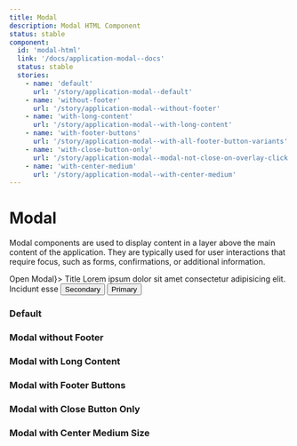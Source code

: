 ```yaml
---
title: Modal
description: Modal HTML Component
status: stable
component:
  id: 'modal-html'
  link: '/docs/application-modal--docs'
  status: stable
  stories:
    - name: 'default'
      url: '/story/application-modal--default'
    - name: 'without-footer'
      url: '/story/application-modal--without-footer'
    - name: 'with-long-content'
      url: '/story/application-modal--with-long-content'
    - name: 'with-footer-buttons'
      url: '/story/application-modal--with-all-footer-button-variants'
    - name: 'with-close-button-only'
      url: '/story/application-modal--modal-not-close-on-overlay-click'
    - name: 'with-center-medium'
      url: '/story/application-modal--with-center-medium'
---
```


# Modal

Modal components are used to display content in a layer above the main content of the application. They are typically used for user interactions that require focus, such as forms, confirmations, or additional information.

<Section current="html">

<ComponentPreview>
  <Modal triggerButton={<Button>Open Modal</Button>}>
    <ModalTitle>Title</ModalTitle>
    <ModalBody>
      Lorem ipsum dolor sit amet consectetur adipisicing elit. Incidunt esse
    </ModalBody>
    <ModalFooter>
      <Button variant="secondary" appearance="dark" data-button>
        Secondary
      </Button>
      <Button variant="primary" data-button>
        Primary
      </Button>
    </ModalFooter>
  </Modal>
</ComponentPreview>

### Default

<StorybookFrame
  className="h-[268px]"
  componentId="modal-html"
  story="default"
/>

### Modal without Footer

<StorybookFrame
  className="h-[268px]"
  componentId="modal-html"
  story="without-footer"
/>

### Modal with Long Content

<StorybookFrame
  className="h-[400px]"
  componentId="modal-html"
  story="with-long-content"
/>

### Modal with Footer Buttons

<StorybookFrame
  className="h-[400px]"
  componentId="modal-html"
  story="with-footer-buttons"
/>

### Modal with Close Button Only

<StorybookFrame
  className="h-[400px]"
  componentId="modal-html"
  story="with-close-button-only"
/>

### Modal with Center Medium Size

<StorybookFrame
  className="h-[400px]"
  componentId="modal-html"
  story="with-center-medium"
/>

</Section>
